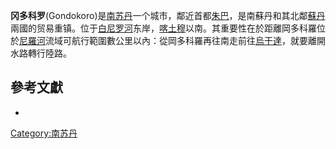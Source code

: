 {{no footnotes|time=2017-09-14T19:19:03+00:00}}
{{expand|time=2016-03-05T07:05:02+00:00}}
{{noteTA|G1=Unit}}
{{Infobox settlement
<!--See the Table at Infobox Settlement for all fields and descriptions of usage-->
<!-- Basic info  ---------------->
|official_name          = Gondokoro
|other_name             =
|native_name            =  <!-- for cities whose native name is not in English -->
|nickname               = 
|settlement_type        = <!--For Town or Village (Leave blank for the default City)-->
|motto                  =
<!-- images and maps  ----------->
|image_skyline          = 
|imagesize              = 
|image_caption          = 
|image_flag             = 
|flag_size              =
|image_seal             = 
|seal_size              =
|image_shield           = 
|shield_size            =
|image_blank_emblem     =
|blank_emblem_type      =
|blank_emblem_size      =
|image_map              = 
|mapsize                = 
|map_caption            = 
|image_map1             = 
|mapsize1               = 
|map_caption1           = 
|image_dot_map          =
|dot_mapsize            =
|dot_map_caption        =
|dot_x =  |dot_y =
|pushpin_map            = South Sudan<!-- the name of a location map as per http://en.wikipedia.org/wiki/Template:Location_map -->
|pushpin_label_position =top
|pushpin_map_caption    = 位於南苏丹
<!-- Location ------------------>
|coordinates_display    = inline,title
|coordinates_region     = SS
|subdivision_type       = Country
|subdivision_name       = {{flag|South Sudan}}
|subdivision_type1      = [[States_of_South_Sudan|State]]
|subdivision_name1      = [[中赤道州|中赤道州]]<br/>（舊稱「傑貝勒河州」）
|subdivision_type2      = 
|subdivision_name2      = 
|subdivision_type3      = 
|subdivision_name3      = 
|subdivision_type4      = 
|subdivision_name4      =
<!-- Politics ----------------->
|government_footnotes   =
|government_type        =
|leader_title           =
|leader_name            =
|leader_title1          =  <!-- for places with, say, both a mayor and a city manager -->
|leader_name1           =
|leader_title2          =
|leader_name2           =
|leader_title3          =
|leader_name3           =
|leader_title4          =
|leader_name4           =
|established_title      =  <!-- Settled -->
|established_date       = 
|established_title2     =  <!-- Incorporated (town) -->
|established_date2      = 
|established_title3     =  <!-- Incorporated (city) -->
|established_date3      =
<!-- Area    --------------------->
|area_magnitude         = 
|unit_pref                =metric <!--Enter: Imperial, if Imperial (metric) is desired-->
|area_footnotes           =
|area_total_km2           = <!-- ALL fields dealing with a measurements are subject to automatic unit conversion-->
|area_land_km2            = <!--See table @ Template:Infobox Settlement for details on automatic unit conversion-->
|area_water_km2           =
|area_water_percent       =
|area_urban_km2           =
|area_metro_km2           =
|area_blank1_title        =
|area_blank1_km2          =
<!-- Population   ----------------------->
|population_as_of               =
|population_footnotes           =
|population_note                =
|population_total               =
|population_density_km2         =
|population_metro               =
|population_density_metro_km2   =
|population_urban               =
|population_density_urban_km2   =
|population_blank1_title        =Ethnicities
|population_blank1              =
|population_blank2_title        =Religions
|population_blank2              =
|population_density_blank1_km2 =   
<!-- General information  --------------->
|timezone               = 
|utc_offset             = 
|timezone_DST           = 
|utc_offset_DST         = 
|latd=4|latm=54 |lats=26 |latNS=N
|longd=31|longm=39 |longs=41 |longEW=E
|elevation_footnotes    =  <!--for references: use <ref> </ref> tags-->
|elevation_m            = 
<!-- Area/postal codes & others -------->
|postal_code_type       =  <!-- enter ZIP code, Postcode, Post code, Postal code... -->
|postal_code            =
|area_code              =
|blank_name             =
|blank_info             =
|blank1_name            =
|blank1_info            =
|website                = 
|footnotes              = 
}} 
'''冈多科罗'''(Gondokoro)是[[南苏丹|南苏丹]]一个城市，鄰近首都[[朱巴|朱巴]]，是南蘇丹和其北鄰[[蘇丹|蘇丹]]兩國的贸易重镇。位于[[白尼罗河|白尼罗河]]东岸，[[喀土穆|喀土穆]]以南{{convert|750|mi|km|order=flip|sigfig=2}}。其重要性在於距離岡多科羅位於[[尼羅河|尼羅河]]流域可航行範圍數公里以內：從岡多科羅再往南走前往[[烏干達|烏干達]]，就要離開水路轉行陸路。

==參考文獻==
{{reflist}}
* {{Cite EB1911|wstitle=Gondokoro}}

{{地理小作品}}
[[Category:南苏丹|Category:南苏丹]]